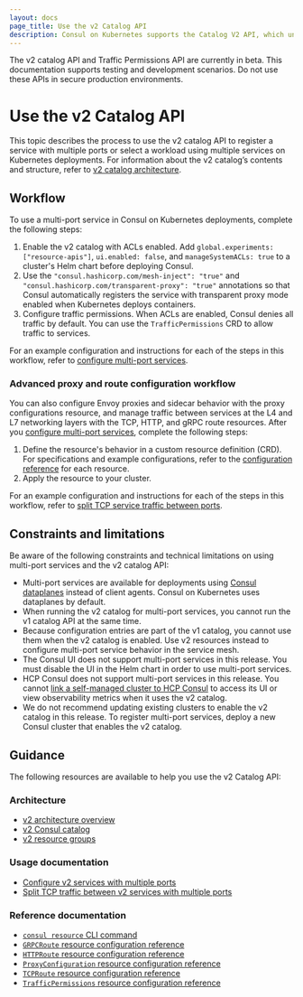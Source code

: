 ```yaml
---
layout: docs
page_title: Use the v2 Catalog API
description: Consul on Kubernetes supports the Catalog V2 API, which unlocks new service discovery and service mesh workflows. Learn how Consul’s Catalog V2 API supports workloads with multiple ports and selecting a workload using multiple services.  
---
```


<Warning>

The v2 catalog API and Traffic Permissions API are currently in beta. This documentation supports testing and development scenarios. Do not use these APIs in secure production environments.

</Warning>

# Use the v2 Catalog API

This topic describes the process to use the v2 catalog API to register a service with multiple ports or select a workload using multiple services on Kubernetes deployments. For information about the v2 catalog’s contents and structure, refer to [v2 catalog architecture](/consul/docs/architecture/v2/catalog).

## Workflow

To use a multi-port service in Consul on Kubernetes deployments, complete the following steps:

1. Enable the v2 catalog with ACLs enabled. Add `global.experiments: ["resource-apis"]`, `ui.enabled: false`, and `manageSystemACLs: true` to a cluster's Helm chart before deploying Consul.
1. Use the `"consul.hashicorp.com/mesh-inject": "true"` and `"consul.hashicorp.com/transparent-proxy": "true"` annotations so that Consul automatically registers the service with transparent proxy mode enabled when Kubernetes deploys containers.
1. Configure traffic permissions. When ACLs are enabled, Consul denies all traffic by default. You can use the `TrafficPermissions` CRD to allow traffic to services.

For an example configuration and instructions for each of the steps in this workflow, refer to [configure multi-port services](/consul/docs/k8s/multiport/configure).

### Advanced proxy and route configuration workflow

You can also configure Envoy proxies and sidecar behavior with the proxy configurations resource, and manage traffic between services at the L4 and L7 networking layers with the TCP, HTTP, and gRPC route resources. After you [configure multi-port services](/consul/docs/k8s/multiport/configure), complete the following steps:

1. Define the resource's behavior in a custom resource definition (CRD). For specifications and example configurations, refer to the [configuration reference](#reference-documentation) for each resource.
1. Apply the resource to your cluster.

For an example configuration and instructions for each of the steps in this workflow, refer to [split TCP service traffic between ports](/consul/docs/k8s/multiport/traffic-split).

## Constraints and limitations

Be aware of the following constraints and technical limitations on using multi-port services and the v2 catalog API:

- Multi-port services are available for deployments using [Consul dataplanes](/consul/docs/connect/dataplane) instead of client agents. Consul on Kubernetes uses dataplanes by default.
- When running the v2 catalog for multi-port services, you cannot run the v1 catalog API at the same time. 
- Because configuration entries are part of the v1 catalog, you cannot use them when the v2 catalog is enabled. Use v2 resources instead to configure multi-port service behavior in the service mesh.
- The Consul UI does not support multi-port services in this release. You must disable the UI in the Helm chart in order to use multi-port services.
- HCP Consul does not support multi-port services in this release. You cannot [link a self-managed cluster to HCP Consul](/hcp/docs/consul/self-managed) to access its UI or view observability metrics when it uses the v2 catalog.
- We do not recommend updating existing clusters to enable the v2 catalog in this release. To register multi-port services, deploy a new Consul cluster that enables the v2 catalog.

## Guidance

The following resources are available to help you use the v2 Catalog API:

### Architecture

- [v2 architecture overview](/consul/docs/architecture/v2/catalog)
- [v2 Consul catalog](/consul/docs/architecture/v2/catalog)
- [v2 resource groups](/consul/docs/architecture/v2/catalog)

### Usage documentation

- [Configure v2 services with multiple ports](/consul/docs/k8s/multiport/configure)
- [Split TCP traffic between v2 services with multiple ports](/consul/docs/k8s/multiport/traffic-split)

### Reference documentation

- [`consul resource` CLI command](/consul/commands/resource)
- [`GRPCRoute` resource configuration reference](/consul/docs/k8s/multiport/reference/grpcroute)
- [`HTTPRoute` resource configuration reference](/consul/docs/k8s/multiport/reference/httproute)
- [`ProxyConfiguration` resource configuration reference](/consul/docs/k8s/multiport/reference/proxyconfiguration)
- [`TCPRoute` resource  configuration reference](/consul/docs/k8s/multiport/reference/tcproute)
- [`TrafficPermissions` resource configuration reference](/consul/docs/k8s/multiport/reference/trafficpermissions)
